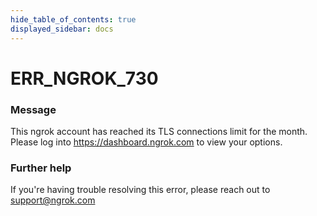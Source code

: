 ```yaml
---
hide_table_of_contents: true
displayed_sidebar: docs
---
```



# ERR_NGROK_730

### Message

This ngrok account has reached its TLS connections limit for the month. Please log into https://dashboard.ngrok.com to view your options.

<ErrorDetails error="err_ngrok_730" />

### Further help

If you're having trouble resolving this error, please reach out to [support@ngrok.com](mailto:support@ngrok.com?subject=Help%20with%20ERR_NGROK_730)

